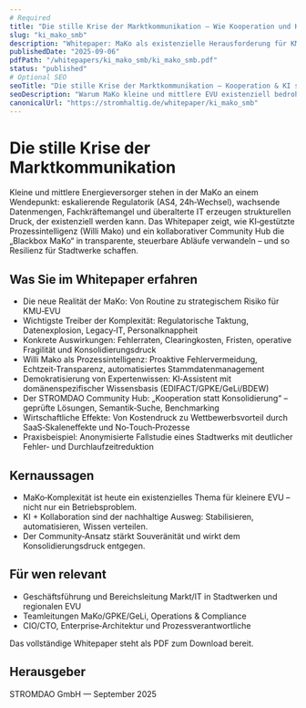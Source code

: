 ```yaml
---
# Required
title: "Die stille Krise der Marktkommunikation – Wie Kooperation und KI das Überleben kleiner und mittlerer Energieversorger sichern"
slug: "ki_mako_smb"
description: "Whitepaper: MaKo als existenzielle Herausforderung für KMU‑EVU – Willi Mako und Community Hub als technischer und kollaborativer Ausweg."
publishedDate: "2025-09-06"
pdfPath: "/whitepapers/ki_mako_smb/ki_mako_smb.pdf"
status: "published"
# Optional SEO
seoTitle: "Die stille Krise der Marktkommunikation – Kooperation & KI sichern KMU‑EVU"
seoDescription: "Warum MaKo kleine und mittlere EVU existenziell bedroht – und wie Willi Mako + Community Hub mit KI & Kooperation Resilienz schaffen."
canonicalUrl: "https://stromhaltig.de/whitepaper/ki_mako_smb"
---
```


# Die stille Krise der Marktkommunikation

Kleine und mittlere Energieversorger stehen in der MaKo an einem Wendepunkt: eskalierende Regulatorik (AS4, 24h‑Wechsel), wachsende Datenmengen, Fachkräftemangel und überalterte IT erzeugen strukturellen Druck, der existenziell werden kann. Das Whitepaper zeigt, wie KI‑gestützte Prozessintelligenz (Willi Mako) und ein kollaborativer Community Hub die „Blackbox MaKo“ in transparente, steuerbare Abläufe verwandeln – und so Resilienz für Stadtwerke schaffen.

## Was Sie im Whitepaper erfahren

- Die neue Realität der MaKo: Von Routine zu strategischem Risiko für KMU‑EVU
- Wichtigste Treiber der Komplexität: Regulatorische Taktung, Datenexplosion, Legacy‑IT, Personalknappheit
- Konkrete Auswirkungen: Fehlerraten, Clearingkosten, Fristen, operative Fragilität und Konsolidierungsdruck
- Willi Mako als Prozessintelligenz: Proaktive Fehlervermeidung, Echtzeit‑Transparenz, automatisiertes Stammdatenmanagement
- Demokratisierung von Expertenwissen: KI‑Assistent mit domänenspezifischer Wissensbasis (EDIFACT/GPKE/GeLi/BDEW)
- Der STROMDAO Community Hub: „Kooperation statt Konsolidierung“ – geprüfte Lösungen, Semantik‑Suche, Benchmarking
- Wirtschaftliche Effekte: Von Kostendruck zu Wettbewerbsvorteil durch SaaS‑Skaleneffekte und No‑Touch‑Prozesse
- Praxisbeispiel: Anonymisierte Fallstudie eines Stadtwerks mit deutlicher Fehler‑ und Durchlaufzeitreduktion

## Kernaussagen

- MaKo‑Komplexität ist heute ein existenzielles Thema für kleinere EVU – nicht nur ein Betriebsproblem.
- KI + Kollaboration sind der nachhaltige Ausweg: Stabilisieren, automatisieren, Wissen verteilen.
- Der Community‑Ansatz stärkt Souveränität und wirkt dem Konsolidierungsdruck entgegen.

## Für wen relevant

- Geschäftsführung und Bereichsleitung Markt/IT in Stadtwerken und regionalen EVU
- Teamleitungen MaKo/GPKE/GeLi, Operations & Compliance
- CIO/CTO, Enterprise‑Architektur und Prozessverantwortliche

Das vollständige Whitepaper steht als PDF zum Download bereit.

## Herausgeber

STROMDAO GmbH — September 2025
